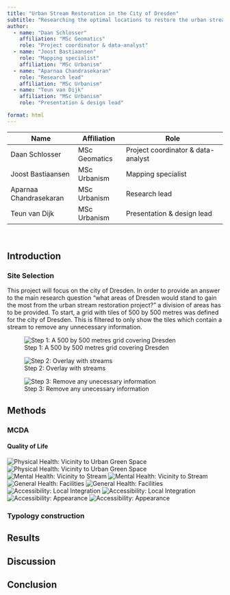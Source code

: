 ```yaml
---
title: "Urban Stream Restoration in the City of Dresden"
subtitle: "Researching the optimal locations to restore the urban streams in order to improve the biodiversity, climate adaptivity and quality of life in the city of Dresden"
author:
  - name: "Daan Schlosser"
    affiliation: "MSc Geomatics"
    role: "Project coordinator & data-analyst"
  - name: "Joost Bastiaansen"
    role: "Mapping specialist"
    affiliation: "MSc Urbanism"
  - name: "Aparnaa Chandrasekaran"
    role: "Research lead"
    affiliation: "MSc Urbanism"
  - name: "Teun van Dijk"
    affiliation: "MSc Urbanism"
    role: "Presentation & design lead"

format: html
---
```


| Name                   | Affiliation     | Role                               |
|------------------------|-----------------|------------------------------------|
| Daan Schlosser         | MSc Geomatics   | Project coordinator & data-analyst |
| Joost Bastiaansen      | MSc Urbanism    | Mapping specialist                 |
| Aparnaa Chandrasekaran | MSc Urbanism    | Research lead                      |
| Teun van Dijk          | MSc Urbanism    | Presentation & design lead         |

<br>

## Introduction

### Site Selection
This project will focus on the city of Dresden. In order to provide an answer to the main research question “what areas of Dresden would stand to gain the most from the urban stream restoration project?” a division of areas has to be provided. To start, a grid with tiles of 500 by 500 metres was defined for the city of Dresden. This is filtered to only show the tiles which contain a stream to remove any unnecessary information.

![Step 1: A 500 by 500 metres grid covering Dresden](images\introduction\STEP1.png)


![Step 2: Overlay with streams](images\introduction\STEP2.png)


![Step 3: Remove any unecessary information](images\introduction\STEP3.png)

## Methods

### MCDA

#### Quality of Life
![Physical Health: Vicinity to Urban Green Space](images\quality_of_life\VicinityToUrbanGreenSpace.jpeg)
![Physical Health: Vicinity to Urban Green Space](images\quality_of_life\VicinityToUrbanGreenSpace_Grid.jpeg)
![Mental Health: Vicinity to Stream](images\quality_of_life\VicinityToStream.jpeg)
![Mental Health: Vicinity to Stream](images\quality_of_life\VicinityToStream_Grid.jpeg)
![General Health: Facilities](images\quality_of_life\Facilities.jpeg)
![General Health: Facilities](images\quality_of_life\Facilities_Grid.jpeg)
![Accessibility: Local Integration](images\quality_of_life\LocalIntegration.jpeg)
![Accessibility: Local Integration](images\quality_of_life\LocalIntegration_Grid.jpeg)
![Accessibility: Appearance](images\quality_of_life\Covered.jpeg)
![Accessibility: Appearance](images\quality_of_life\Covered_Grid.jpeg)

### Typology construction

## Results

## Discussion

## Conclusion

